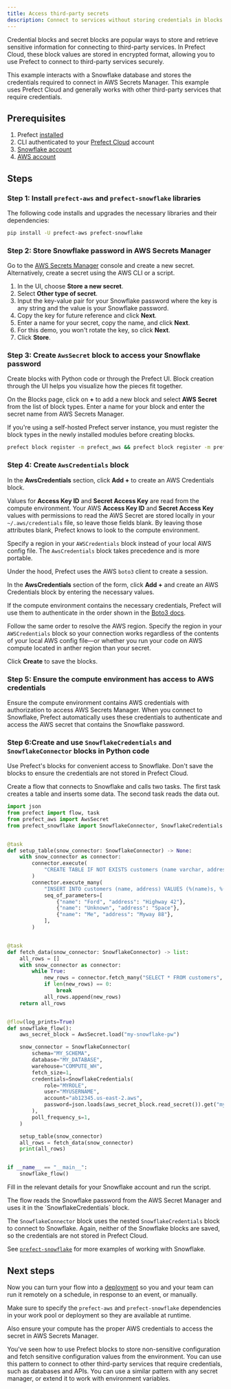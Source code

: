 ```yaml
---
title: Access third-party secrets 
description: Connect to services without storing credentials in blocks.
---
```


Credential blocks and secret blocks are popular ways to store and retrieve sensitive information for 
connecting to third-party services.
In Prefect Cloud, these block values are stored in encrypted format, allowing you to use Prefect to 
connect to third-party services securely.

This example interacts with a Snowflake database and stores the credentials required to connect in 
AWS Secrets Manager.
This example uses Prefect Cloud and generally works with other third-party services that require 
credentials.

## Prerequisites

1. Prefect [installed](/3.0rc/get-started/install)
1. CLI authenticated to your [Prefect Cloud](https://app.prefect.cloud) account
1. [Snowflake account](https://www.snowflake.com/)
1. [AWS account](https://aws.amazon.com/)

## Steps

### Step 1: Install `prefect-aws` and `prefect-snowflake` libraries

The following code installs and upgrades the necessary libraries and their dependencies:

```bash
pip install -U prefect-aws prefect-snowflake
```

### Step 2: Store Snowflake password in AWS Secrets Manager

Go to the [AWS Secrets Manager](https://aws.amazon.com/secrets-manager/) console and create a new secret.
Alternatively, create a secret using the AWS CLI or a script.

1. In the UI, choose **Store a new secret**.
1. Select **Other type of secret**.
1. Input the key-value pair for your Snowflake password where the key is any string and the value is your 
Snowflake password.
1. Copy the key for future reference and click **Next**.
1. Enter a name for your secret, copy the name, and click **Next**.
1. For this demo, you won't rotate the key, so click **Next**.
1. Click **Store**.

### Step 3: Create `AwsSecret` block to access your Snowflake password

Create blocks with Python code or through the Prefect UI. Block creation through the UI helps you visualize 
how the pieces fit together.

On the Blocks page, click on **+** to add a new block and select **AWS Secret** from the list of block types.
Enter a name for your block and enter the secret name from AWS Secrets Manager.

<Note>
If you're using a self-hosted Prefect server instance, you must register the block types in the 
newly installed modules before creating blocks.
</Note>

```bash
prefect block register -m prefect_aws && prefect block register -m prefect_snowflake
```

### Step 4: Create `AwsCredentials` block

In the **AwsCredentials** section, click **Add +** to create an AWS Credentials block.

Values for **Access Key ID** and **Secret Access Key** are read from the compute environment.
Your AWS **Access Key ID** and **Secret Access Key** values with permissions to read the AWS Secret are 
stored locally in your `~/.aws/credentials` file, so leave those fields blank.
By leaving those attributes blank, Prefect knows to look to the compute environment.

Specify a region in your `AWSCredentials` block instead of your local AWS config file. The `AwsCredentials` 
block takes precedence and is more portable.

Under the hood, Prefect uses the AWS `boto3` client to create a session.

In the **AwsCredentials** section of the form, click **Add +** and create an AWS Credentials block by 
entering the necessary values.

If the compute environment contains the necessary credentials, Prefect will use them to authenticate in the 
order shown in the [Boto3 docs](https://boto3.amazonaws.com/v1/documentation/api/latest/guide/credentials.html#configuring-credentials).

Follow the same order to resolve the AWS region.
Specify the region in your `AWSCredentials` block so your connection works regardless of the contents 
of your local AWS config file—or whether you run your code on AWS compute located in anther region than your secret.

Click **Create** to save the blocks.

### Step 5: Ensure the compute environment has access to AWS credentials

Ensure the compute environment contains AWS credentials with authorization to access AWS Secrets Manager.
When you connect to Snowflake, Prefect automatically uses these credentials to authenticate and access the 
AWS secret that contains the Snowflake password.

### Step 6:Create and use `SnowflakeCredentials` and `SnowflakeConnector` blocks in Python code

Use Prefect's blocks for convenient access to Snowflake.
Don't save the blocks to ensure the credentials are not stored in Prefect Cloud.

Create a flow that connects to Snowflake and calls two tasks.
The first task creates a table and inserts some data.
The second task reads the data out.

```python
import json
from prefect import flow, task
from prefect_aws import AwsSecret
from prefect_snowflake import SnowflakeConnector, SnowflakeCredentials


@task
def setup_table(snow_connector: SnowflakeConnector) -> None:
    with snow_connector as connector:
        connector.execute(
            "CREATE TABLE IF NOT EXISTS customers (name varchar, address varchar);"
        )
        connector.execute_many(
            "INSERT INTO customers (name, address) VALUES (%(name)s, %(address)s);",
            seq_of_parameters=[
                {"name": "Ford", "address": "Highway 42"},
                {"name": "Unknown", "address": "Space"},
                {"name": "Me", "address": "Myway 88"},
            ],
        )


@task
def fetch_data(snow_connector: SnowflakeConnector) -> list:
    all_rows = []
    with snow_connector as connector:
        while True:
            new_rows = connector.fetch_many("SELECT * FROM customers", size=2)
            if len(new_rows) == 0:
                break
            all_rows.append(new_rows)
    return all_rows


@flow(log_prints=True)
def snowflake_flow():
    aws_secret_block = AwsSecret.load("my-snowflake-pw")

    snow_connector = SnowflakeConnector(
        schema="MY_SCHEMA",
        database="MY_DATABASE",
        warehouse="COMPUTE_WH",
        fetch_size=1,
        credentials=SnowflakeCredentials(
            role="MYROLE",
            user="MYUSERNAME",
            account="ab12345.us-east-2.aws",
            password=json.loads(aws_secret_block.read_secret()).get("my-snowflake-pw"),
        ),
        poll_frequency_s=1,
    )

    setup_table(snow_connector)
    all_rows = fetch_data(snow_connector)
    print(all_rows)


if __name__ == "__main__":
    snowflake_flow()
```

Fill in the relevant details for your Snowflake account and run the script.

<Note>
The flow reads the Snowflake password from the AWS Secret Manager and uses it in the 
`SnowflakeCredentials` block.
</Note>

The `SnowflakeConnector` block uses the nested `SnowflakeCredentials` block to connect to Snowflake.
Again, neither of the Snowflake blocks are saved, so the credentials are not stored in Prefect Cloud.

See [`prefect-snowflake`](/integrations/prefect-snowflake) for more examples of working with Snowflake.

## Next steps

Now you can turn your flow into a [deployment](/3.0rc/deploy/control-runs/prefect-deploy/) so you and your team 
can run it remotely on a schedule, in response to an event, or manually.  

Make sure to specify the `prefect-aws` and `prefect-snowflake` dependencies in your work pool or deployment 
so they are available at runtime.

Also ensure your compute has the proper AWS credentials to access the secret in AWS Secrets Manager.

You've seen how to use Prefect blocks to store non-sensitive configuration and fetch sensitive configuration 
values from the environment. You can use this pattern to connect to other third-party services that require 
credentials, such as databases and APIs. You can use a similar pattern with any secret manager, or extend it 
to work with environment variables.
